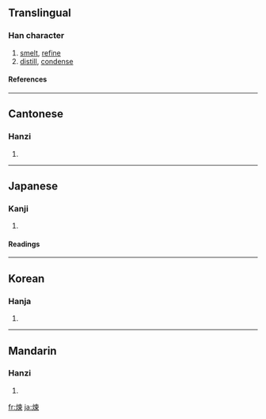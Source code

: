 {{see|炼|鍊}}

==Translingual==
===Han character===
{{Han char|rn=86|rad=火|as=09|sn=13|four=9589<sub>6</sub>|canj=火木田火 (FDWF)}}
# [[smelt]], [[refine]]
# [[distill]], [[condense]]
====References====
{{Han ref|kx=0676.040|dkj=19178|dj=1087.090|hdz=32215.110|uh=7149|ud=29001|bh=B7D2|bd=47058}}

----
==Cantonese==
===Hanzi===
{{yue-hanzi|jyut=|y=lin6}}
# {{defn|Cantonese}}

----
==Japanese==
===Kanji===
{{ja-kanji|grade=|rs=火09}}
# {{defn|Japanese}} 
====Readings====
{{ja-readings|on=[[れん]] (ren)|kun=[[ねる]] (neru)}}

----
==Korean==
===Hanja===
{{ko-hanja|hangeul=련>연|eumhun=|rv=ryeon>yeon|mr=ryŏn>yŏn|y=lyen>yen}}
# {{defn|Korean}}

----
==Mandarin==
===Hanzi===
{{cmn-hanzi|sim=炼|pin=[[liàn]] ([[lian4]])|wg=lien<sup>4</sup>}}
# {{defn|Mandarin}}

[[fr:煉]]
[[ja:煉]]